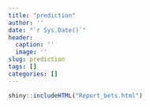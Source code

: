 ```yaml
---
title: "prediction"
author: ''
date: "`r Sys.Date()`"
header:
  caption: ''
  image: ''
slug: prediction
tags: []
categories: []
---
```


```r
shiny::includeHTML("Report_bets.html") 
```
